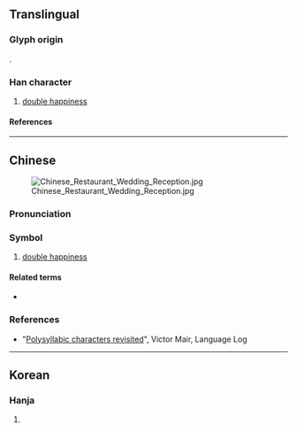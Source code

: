 {{character info/new}}
{{also|𡅕}}
==Translingual==

===Glyph origin===
{{Han etym}}
{{Han compound|喜|喜|t2=happiness|ls=ic}}.

===Han character===
{{Han char|rn=30|rad=口|as=21|sn=24|four=44661|canj=GRGRR|ids=⿰喜喜 <small>(GHTJ)</small>, ⿰𠶮𠶮 <small>(K)</small>}}

# [[double happiness]]

{{Commonscat|Shuang xi}}

====References====
{{Han ref|kx=0216.051|dj=0438.240|hdz=10707.061|uh=56CD}}

----

==Chinese==
{{zh-forms|alt=𡅕,𡄝}}
{{zh-wp}}
{{wikipedia|Double Happiness (calligraphy)|Double happiness}}
[[File:Chinese Restaurant Wedding Reception.jpg|thumb]]

===Pronunciation===
{{zh-pron
|m=xǐ,shuāngxǐ
|c=hei2,soeng1 hei2
|cat=symbols
}}

===Symbol===
{{head|zh|symbol}}

# [[double happiness]]

====Related terms====
* {{zh-l|雙喜}}

===References===
* "[http://languagelog.ldc.upenn.edu/nll/?p=19548 Polysyllabic characters revisited]", Victor Mair, Language Log

----

==Korean==

===Hanja===
{{ko-hanja|hangeul=희|rv=hui|mr=hŭi}}

# {{defn|lang=ko|sort=口18}}